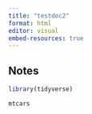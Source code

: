 ```yaml
---
title: "testdoc2"
format: html
editor: visual
embed-resources: true
---
```


## Notes

```r
library(tidyverse)

mtcars
```
